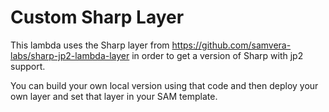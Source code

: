 # Custom Sharp Layer

This lambda uses the Sharp layer from https://github.com/samvera-labs/sharp-jp2-lambda-layer in order to get a version of Sharp with jp2 support.

You can build your own local version using that code and then deploy your own layer and set that layer in your SAM template.
